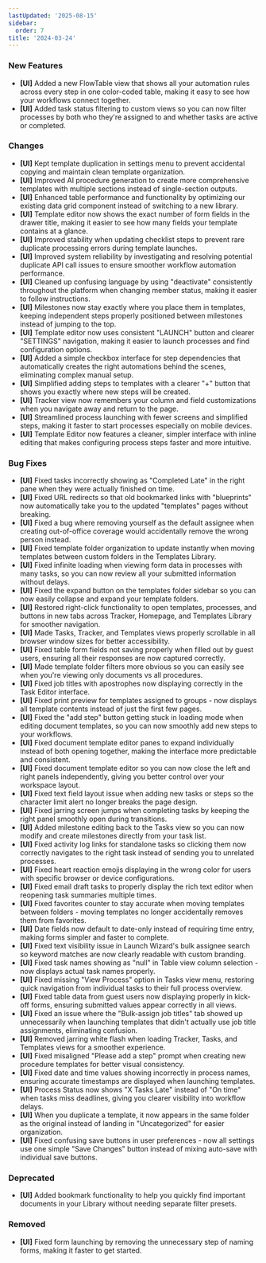 ```yaml
---
lastUpdated: '2025-08-15'
sidebar:
  order: 7
title: '2024-03-24'
---
```


### New Features

- **[UI]** Added a new FlowTable view that shows all your automation rules across every step in one color-coded table, making it easy to see how your workflows connect together.
- **[UI]** Added task status filtering to custom views so you can now filter processes by both who they're assigned to and whether tasks are active or completed.

### Changes

- **[UI]** Kept template duplication in settings menu to prevent accidental copying and maintain clean template organization.
- **[UI]** Improved AI procedure generation to create more comprehensive templates with multiple sections instead of single-section outputs.
- **[UI]** Enhanced table performance and functionality by optimizing our existing data grid component instead of switching to a new library.
- **[UI]** Template editor now shows the exact number of form fields in the drawer title, making it easier to see how many fields your template contains at a glance.
- **[UI]** Improved stability when updating checklist steps to prevent rare duplicate processing errors during template launches.
- **[UI]** Improved system reliability by investigating and resolving potential duplicate API call issues to ensure smoother workflow automation performance.
- **[UI]** Cleaned up confusing language by using "deactivate" consistently throughout the platform when changing member status, making it easier to follow instructions.
- **[UI]** Milestones now stay exactly where you place them in templates, keeping independent steps properly positioned between milestones instead of jumping to the top.
- **[UI]** Template editor now uses consistent "LAUNCH" button and clearer "SETTINGS" navigation, making it easier to launch processes and find configuration options.
- **[UI]** Added a simple checkbox interface for step dependencies that automatically creates the right automations behind the scenes, eliminating complex manual setup.
- **[UI]** Simplified adding steps to templates with a clearer "+" button that shows you exactly where new steps will be created.
- **[UI]** Tracker view now remembers your column and field customizations when you navigate away and return to the page.
- **[UI]** Streamlined process launching with fewer screens and simplified steps, making it faster to start processes especially on mobile devices.
- **[UI]** Template Editor now features a cleaner, simpler interface with inline editing that makes configuring process steps faster and more intuitive.

### Bug Fixes

- **[UI]** Fixed tasks incorrectly showing as "Completed Late" in the right pane when they were actually finished on time.
- **[UI]** Fixed URL redirects so that old bookmarked links with "blueprints" now automatically take you to the updated "templates" pages without breaking.
- **[UI]** Fixed a bug where removing yourself as the default assignee when creating out-of-office coverage would accidentally remove the wrong person instead.
- **[UI]** Fixed template folder organization to update instantly when moving templates between custom folders in the Templates Library.
- **[UI]** Fixed infinite loading when viewing form data in processes with many tasks, so you can now review all your submitted information without delays.
- **[UI]** Fixed the expand button on the templates folder sidebar so you can now easily collapse and expand your template folders.
- **[UI]** Restored right-click functionality to open templates, processes, and buttons in new tabs across Tracker, Homepage, and Templates Library for smoother navigation.
- **[UI]** Made Tasks, Tracker, and Templates views properly scrollable in all browser window sizes for better accessibility.
- **[UI]** Fixed table form fields not saving properly when filled out by guest users, ensuring all their responses are now captured correctly.
- **[UI]** Made template folder filters more obvious so you can easily see when you're viewing only documents vs all procedures.
- **[UI]** Fixed job titles with apostrophes now displaying correctly in the Task Editor interface.
- **[UI]** Fixed print preview for templates assigned to groups - now displays all template contents instead of just the first few pages.
- **[UI]** Fixed the "add step" button getting stuck in loading mode when editing document templates, so you can now smoothly add new steps to your workflows.
- **[UI]** Fixed document template editor panes to expand individually instead of both opening together, making the interface more predictable and consistent.
- **[UI]** Fixed document template editor so you can now close the left and right panels independently, giving you better control over your workspace layout.
- **[UI]** Fixed text field layout issue when adding new tasks or steps so the character limit alert no longer breaks the page design.
- **[UI]** Fixed jarring screen jumps when completing tasks by keeping the right panel smoothly open during transitions.
- **[UI]** Added milestone editing back to the Tasks view so you can now modify and create milestones directly from your task list.
- **[UI]** Fixed activity log links for standalone tasks so clicking them now correctly navigates to the right task instead of sending you to unrelated processes.
- **[UI]** Fixed heart reaction emojis displaying in the wrong color for users with specific browser or device configurations.
- **[UI]** Fixed email draft tasks to properly display the rich text editor when reopening task summaries multiple times.
- **[UI]** Fixed favorites counter to stay accurate when moving templates between folders - moving templates no longer accidentally removes them from favorites.
- **[UI]** Date fields now default to date-only instead of requiring time entry, making forms simpler and faster to complete.
- **[UI]** Fixed text visibility issue in Launch Wizard's bulk assignee search so keyword matches are now clearly readable with custom branding.
- **[UI]** Fixed task names showing as "null" in Table view column selection - now displays actual task names properly.
- **[UI]** Fixed missing "View Process" option in Tasks view menu, restoring quick navigation from individual tasks to their full process overview.
- **[UI]** Fixed table data from guest users now displaying properly in kick-off forms, ensuring submitted values appear correctly in all views.
- **[UI]** Fixed an issue where the "Bulk-assign job titles" tab showed up unnecessarily when launching templates that didn't actually use job title assignments, eliminating confusion.
- **[UI]** Removed jarring white flash when loading Tracker, Tasks, and Templates views for a smoother experience.
- **[UI]** Fixed misaligned "Please add a step" prompt when creating new procedure templates for better visual consistency.
- **[UI]** Fixed date and time values showing incorrectly in process names, ensuring accurate timestamps are displayed when launching templates.
- **[UI]** Process Status now shows "X Tasks Late" instead of "On time" when tasks miss deadlines, giving you clearer visibility into workflow delays.
- **[UI]** When you duplicate a template, it now appears in the same folder as the original instead of landing in "Uncategorized" for easier organization.
- **[UI]** Fixed confusing save buttons in user preferences - now all settings use one simple "Save Changes" button instead of mixing auto-save with individual save buttons.

### Deprecated

- **[UI]** Added bookmark functionality to help you quickly find important documents in your Library without needing separate filter presets.

### Removed

- **[UI]** Fixed form launching by removing the unnecessary step of naming forms, making it faster to get started.